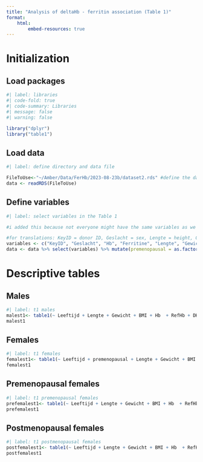 ```yaml
---
title: "Analysis of deltaHb - ferritin association (Table 1)"
format: 
    html:
        embed-resources: true
---
```


# Initialization

## Load packages

```r
#| label: libraries
#| code-fold: true
#| code-summary: Libraries
#| message: false
#| warning: false

library("dplyr")
library("table1")
```

## Load data

```r
#| label: define directory and data file

FileToUse<-"~/Amber/Data/FerHb/2023-08-23b/dataset2.rds" #define the dataset file you want to use for the analysis (1 of 6 datasets we agreed on)
data <- readRDS(FileToUse)
```

## Define variables

```r
#| label: select variables in the Table 1

#i added this because not everyone might have the same variables as we do. Please check the lists below and adjust accordingly. It would be great if we could get most of the variables from every dataset.

#for translations: KeyID = donor ID, Geslacht = sex, Lengte = height, Gewicht = weight, Leeftijd = age
variables <- c("KeyID", "Geslacht", "Hb", "Ferritine", "Lengte", "Gewicht", "RefHb", "BMI", "Leeftijd", "LogFer", "DHb", "premenopausal")
data <- data %>% select(variables) %>% mutate(premenopausal = as.factor(premenopausal))

```

# Descriptive tables

## Males

```r
#| label: t1 males 
malest1<- table1(~ Leeftijd + Lengte + Gewicht + BMI + Hb  + RefHb + DHb + Ferritine + LogFer , data = subset(data, data$Geslacht=="M"), caption = "Males", render.continuous=c(.="Mean (SD)", .="Median [Q1, Q3]"), render.categorical=c(.="FREQ (PCT)"))
malest1
```

## Females
```r
#| label: t1 females 
femalest1<- table1(~ Leeftijd + premenopausal + Lengte + Gewicht + BMI + Hb  + RefHb + DHb + Ferritine + LogFer , data = subset(data, data$Geslacht=="F"), caption = "Females", render.continuous=c(.="Mean (SD)", .="Median [Q1, Q3]"), render.categorical=c(.="FREQ (PCT)"))
femalest1
```

## Premenopausal females
```r
#| label: t1 premenopausal females 
prefemalest1<- table1(~ Leeftijd + Lengte + Gewicht + BMI + Hb  + RefHb + DHb + Ferritine + LogFer , data = subset(data, data$Geslacht=="F" & data$premenopausal == 1), caption = "Premenopausal females", render.continuous=c(.="Mean (SD)", .="Median [Q1, Q3]"), render.categorical=c(.="FREQ (PCT)"))
prefemalest1
```
## Postmenopausal females
```r
#| label: t1 postmenopausal females 
postfemalest1<- table1(~ Leeftijd + Lengte + Gewicht + BMI + Hb  + RefHb + DHb + Ferritine + LogFer , data = subset(data, data$Geslacht=="F" & data$premenopausal == 0), caption = "Postmenopausal females", render.continuous=c(.="Mean (SD)", .="Median [Q1, Q3]"), render.categorical=c(.="FREQ (PCT)"))
postfemalest1
```
